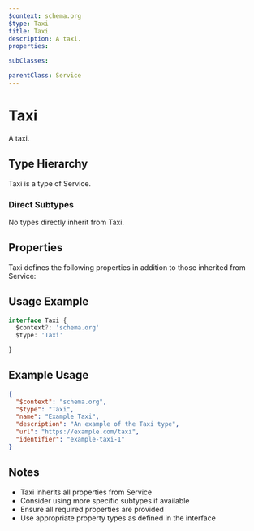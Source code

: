 ```yaml
---
$context: schema.org
$type: Taxi
title: Taxi
description: A taxi.
properties:

subClasses:

parentClass: Service
---
```


# Taxi

A taxi.

## Type Hierarchy

Taxi is a type of Service.

### Direct Subtypes

No types directly inherit from Taxi.

## Properties

Taxi defines the following properties in addition to those inherited from Service:



## Usage Example

```typescript
interface Taxi {
  $context?: 'schema.org'
  $type: 'Taxi'

}
```

## Example Usage

```json
{
  "$context": "schema.org",
  "$type": "Taxi",
  "name": "Example Taxi",
  "description": "An example of the Taxi type",
  "url": "https://example.com/taxi",
  "identifier": "example-taxi-1"
}
```

## Notes

- Taxi inherits all properties from Service
- Consider using more specific subtypes if available
- Ensure all required properties are provided
- Use appropriate property types as defined in the interface
